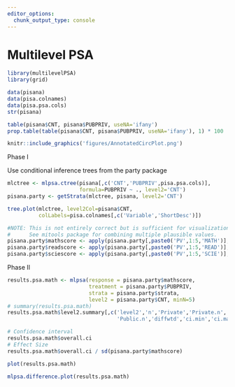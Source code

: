 ```yaml
---
editor_options: 
  chunk_output_type: console
---
```


# Multilevel PSA {#chapter-multilevelpsa}


```r
library(multilevelPSA)
library(grid)

data(pisana)
data(pisa.colnames)
data(pisa.psa.cols)
str(pisana)

table(pisana$CNT, pisana$PUBPRIV, useNA='ifany')
prop.table(table(pisana$CNT, pisana$PUBPRIV, useNA='ifany'), 1) * 100
```

```r
knitr::include_graphics('figures/AnnotatedCircPlot.png')
```

Phase I

Use conditional inference trees from the party package

```r
mlctree <- mlpsa.ctree(pisana[,c('CNT','PUBPRIV',pisa.psa.cols)], 
					   formula=PUBPRIV ~ ., level2='CNT')
pisana.party <- getStrata(mlctree, pisana, level2='CNT')
```

```r
tree.plot(mlctree, level2Col=pisana$CNT, 
		  colLabels=pisa.colnames[,c('Variable','ShortDesc')])
```

```r
#NOTE: This is not entirely correct but is sufficient for visualization purposes
#      See mitools package for combining multiple plausible values.
pisana.party$mathscore <- apply(pisana.party[,paste0('PV',1:5,'MATH')],1,sum)/5
pisana.party$readscore <- apply(pisana.party[,paste0('PV',1:5,'READ')],1,sum)/5
pisana.party$sciescore <- apply(pisana.party[,paste0('PV',1:5,'SCIE')],1,sum)/5
```

Phase II

```r
results.psa.math <- mlpsa(response = pisana.party$mathscore, 
						  treatment = pisana.party$PUBPRIV, 
						  strata = pisana.party$strata, 
						  level2 = pisana.party$CNT, minN=5)
# summary(results.psa.math)
results.psa.math$level2.summary[,c('level2','n','Private','Private.n','Public',
								   'Public.n','diffwtd','ci.min','ci.max','df')]

# Confidence interval
results.psa.math$overall.ci
# Effect Size
results.psa.math$overall.ci / sd(pisana.party$mathscore)

```


```r
plot(results.psa.math)
```


```r
mlpsa.difference.plot(results.psa.math)
```